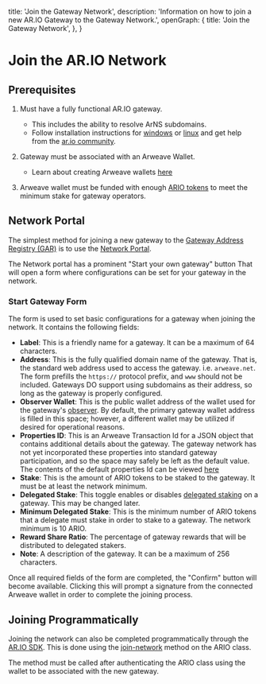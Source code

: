 
  title: 'Join the Gateway Network',
  description: 'Information on how to join a new AR.IO Gateway to the Gateway Network.',
  openGraph: {
    title: 'Join the Gateway Network',
  },
}

<HeroPattern />

# Join the AR.IO Network

## Prerequisites

1. Must have a fully functional AR.IO gateway.
    - This includes the ability to resolve ArNS subdomains.
    - Follow installation instructions for [windows](/gateways/ar-io-node/windows-setup) or [linux](/gateways/ar-io-node/linux-setup) and get help from the [ar.io community](https://discord.gg/7zUPfN4D6g).

2. Gateway must be associated with an Arweave Wallet.
    - Learn about creating Arweave wallets [here](https://ar.io/wallet)

3. Arweave wallet must be funded with enough [ARIO tokens](https://ar.io/test-ario) to meet the minimum stake for gateway operators.

## Network Portal

The simplest method for joining a new gateway to the [Gateway Address Registry (GAR)](/build/gateways/gateway-network#gateway-address-registry-gar) is to use the [Network Portal](https://gateways.arweave.net/#/gateways).

The Network portal has a prominent "Start your own gateway" button That will open a form where configurations can be set for your gateway in the network.

<Diagram title="Start Your Gateway" src='47FLOGesQYP2mi5GvoAaNIZhWofDnh0rsUCWtx21W5w' />

<Diagram title="Start Gateway Form" src='IVXGB2_kWIE0IZ7MskNwD1aQZUZFN-Xa1jeZJXqg9dI' />

### Start Gateway Form

The form is used to set basic configurations for a gateway when joining the network. It contains the following fields:

- **Label**: This is a friendly name for a gateway. It can be a maximum of 64 characters.
- **Address**: This is the fully qualified domain name of the gateway. That is, the standard web address used to access the gateway. i.e. `arweave.net`. The form prefills the `https://` protocol prefix, and `www` should not be included. Gateways DO support using subdomains as their address, so long as the gateway is properly configured.
- **Observer Wallet**: This is the public wallet address of the wallet used for the gateway's [observer](/build/gateways/observer). By default, the primary gateway wallet address is filled in this space; however, a different wallet may be utilized if desired for operational reasons.
- **Properties ID**: This is an Arweave Transaction Id for a JSON object that contains additional details about the gateway. The gateway network has not yet incorporated these properties into standard gateway participation, and so the space may safely be left as the default value. The contents of the default properties Id can be viewed [here](https://arweave.net/FH1aVetOoulPGqgYukj0VE0wIhDy90WiQoV3U2PeY44)
- **Stake**: This is the amount of ARIO tokens to be staked to the gateway. It must be at least the network minimum.
- **Delegated Stake**: This toggle enables or disables [delegated staking](/learn/staking#delegated-staking) on a gateway. This may be changed later.
- **Minimum Delegated Stake**: This is the minimum number of ARIO tokens that a delegate must stake in order to stake to a gateway. The network minimum is 10 ARIO.
- **Reward Share Ratio**: The percentage of gateway rewards that will be distributed to delegated stakers. 
- **Note**: A description of the gateway. It can be a maximum of 256 characters.

Once all required fields of the form are completed, the "Confirm" button will become available. Clicking this will prompt a signature from the connected Arweave wallet in order to complete the joining process.

## Joining Programmatically

Joining the network can also be completed programmatically through the [AR.IO SDK](/build/ar-io-sdk). This is done using the [join-network](/build/ar-io-sdk/ario/gateways/join-network) method on the ARIO class.

The method must be called after authenticating the ARIO class using the wallet to be associated with the new gateway.